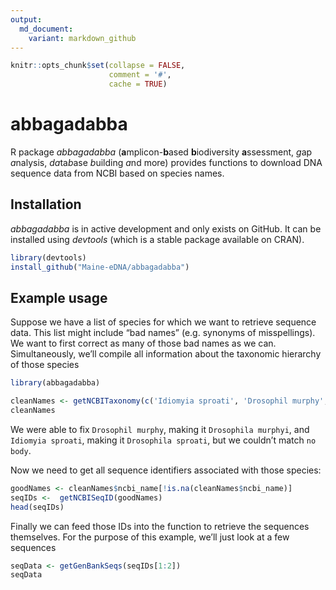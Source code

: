 ```yaml
---
output:
  md_document:
    variant: markdown_github
---
```


<!-- README.md is generated from README.Rmd. Please edit that file -->

```r
knitr::opts_chunk$set(collapse = FALSE, 
                      comment = '#', 
                      cache = TRUE)
```


# abbagadabba

R package *abbagadabba* (**a**mplicon-**b**ased **b**iodiversity **a**ssessment, *g*ap *a*nalysis, *da*ta*b*ase *b*uilding *a*nd more) provides functions to download DNA sequence data from NCBI based on species names.


## Installation

*abbagadabba* is in active development and only exists on GitHub.  It can be installed using *devtools* (which is a stable package available on CRAN).

```r
library(devtools)
install_github("Maine-eDNA/abbagadabba")
```


## Example usage

Suppose we have a list of species for which we want to retrieve sequence data. This list might include "bad names" (e.g. synonyms of misspellings).  We want to first correct as many of those bad names as we can.  Simultaneously, we'll compile all information about the taxonomic hierarchy of those species

```r
library(abbagadabba)

cleanNames <- getNCBITaxonomy(c('Idiomyia sproati', 'Drosophil murphy', 'no body'))
cleanNames
```

We were able to fix `Drosophil murphy`, making it `Drosophila murphyi`, and `Idiomyia sproati`, making it `Drosophila sproati`, but we couldn't match `no body`.

Now we need to get all sequence identifiers associated with those species:

```r
goodNames <- cleanNames$ncbi_name[!is.na(cleanNames$ncbi_name)]
seqIDs <-  getNCBISeqID(goodNames)
head(seqIDs)
```

Finally we can feed those IDs into the function to retrieve the sequences themselves. For the purpose of this example, we'll just look at a few sequences

```r
seqData <- getGenBankSeqs(seqIDs[1:2])
seqData
```
